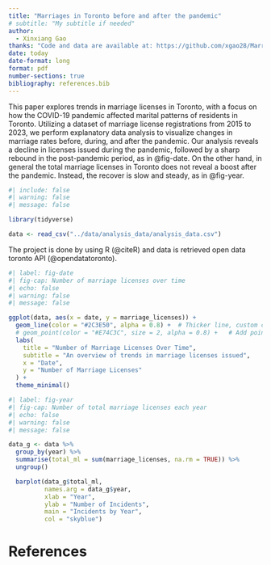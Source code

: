 ```yaml
---
title: "Marriages in Toronto before and after the pandemic"
# subtitle: "My subtitle if needed"
author: 
  - Xinxiang Gao
thanks: "Code and data are available at: https://github.com/xgao28/Marriage-Licence-Statistics"
date: today
date-format: long
format: pdf
number-sections: true
bibliography: references.bib
---
```


This paper explores trends in marriage licenses in Toronto, with a focus on how the COVID-19 pandemic affected marital patterns of residents in Toronto. Utilizing a dataset of marriage license registrations from 2015 to 2023, we perform explanatory data analysis to visualize changes in marriage rates before, during, and after the pandemic. Our analysis reveals a decline in licenses issued during the pandemic, followed by a sharp rebound in the post-pandemic period, as in @fig-date. On the other hand, in general the total marriage licenses in Toronto does not reveal a boost after the pandemic. Instead, the recover is slow and steady, as in @fig-year.

```r
#| include: false
#| warning: false
#| message: false

library(tidyverse)

data <- read_csv("../data/analysis_data/analysis_data.csv")
```

The project is done by using R (@citeR) and data is retrieved open data toronto API (@opendatatoronto).

```r
#| label: fig-date
#| fig-cap: Number of marriage licenses over time
#| echo: false
#| warning: false
#| message: false

ggplot(data, aes(x = date, y = marriage_licenses)) +
  geom_line(color = "#2C3E50", alpha = 0.8) +  # Thicker line, custom color
  # geom_point(color = "#E74C3C", size = 2, alpha = 0.8) +   # Add points for better visibility
  labs(
    title = "Number of Marriage Licenses Over Time",
    subtitle = "An overview of trends in marriage licenses issued",
    x = "Date",
    y = "Number of Marriage Licenses"
  ) + 
  theme_minimal()
```

```r
#| label: fig-year
#| fig-cap: Number of total marriage licenses each year
#| echo: false
#| warning: false
#| message: false

data_g <- data %>%
  group_by(year) %>%
  summarise(total_ml = sum(marriage_licenses, na.rm = TRUE)) %>%
  ungroup()

  barplot(data_g$total_ml,
          names.arg = data_g$year,
          xlab = "Year",
          ylab = "Number of Incidents",
          main = "Incidents by Year",
          col = "skyblue")
```



\newpage


# References


